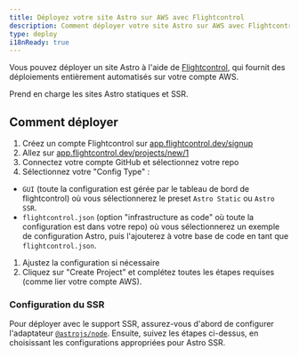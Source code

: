 ```yaml
---
title: Déployez votre site Astro sur AWS avec Flightcontrol
description: Comment déployer votre site Astro sur AWS avec Flightcontrol
type: deploy
i18nReady: true
---
```


Vous pouvez déployer un site Astro à l'aide de [Flightcontrol](https://www.flightcontrol.dev?ref=astro), qui fournit des déploiements entièrement automatisés sur votre compte AWS.

Prend en charge les sites Astro statiques et SSR.

## Comment déployer

1. Créez un compte Flightcontrol sur [app.flightcontrol.dev/signup](https://app.flightcontrol.dev/signup?ref=astro)
1. Allez sur [app.flightcontrol.dev/projects/new/1](https://app.flightcontrol.dev/projects/new/1)
1. Connectez votre compte GitHub et sélectionnez votre repo
1. Sélectionnez votre "Config Type" :
 - `GUI` (toute la configuration est gérée par le tableau de bord de flightcontrol) où vous sélectionnerez le preset `Astro Static` ou `Astro SSR`.
 - `flightcontrol.json` (option "infrastructure as code" où toute la configuration est dans votre repo) où vous sélectionnerez un exemple de configuration Astro, puis l'ajouterez à votre base de code en tant que `flightcontrol.json`.
1. Ajustez la configuration si nécessaire
1. Cliquez sur "Create Project" et complétez toutes les étapes requises (comme lier votre compte AWS).


### Configuration du SSR

Pour déployer avec le support SSR, assurez-vous d'abord de configurer l'adaptateur [`@astrojs/node`](/fr/guides/integrations-guide/node/). Ensuite, suivez les étapes ci-dessus, en choisissant les configurations appropriées pour Astro SSR.
